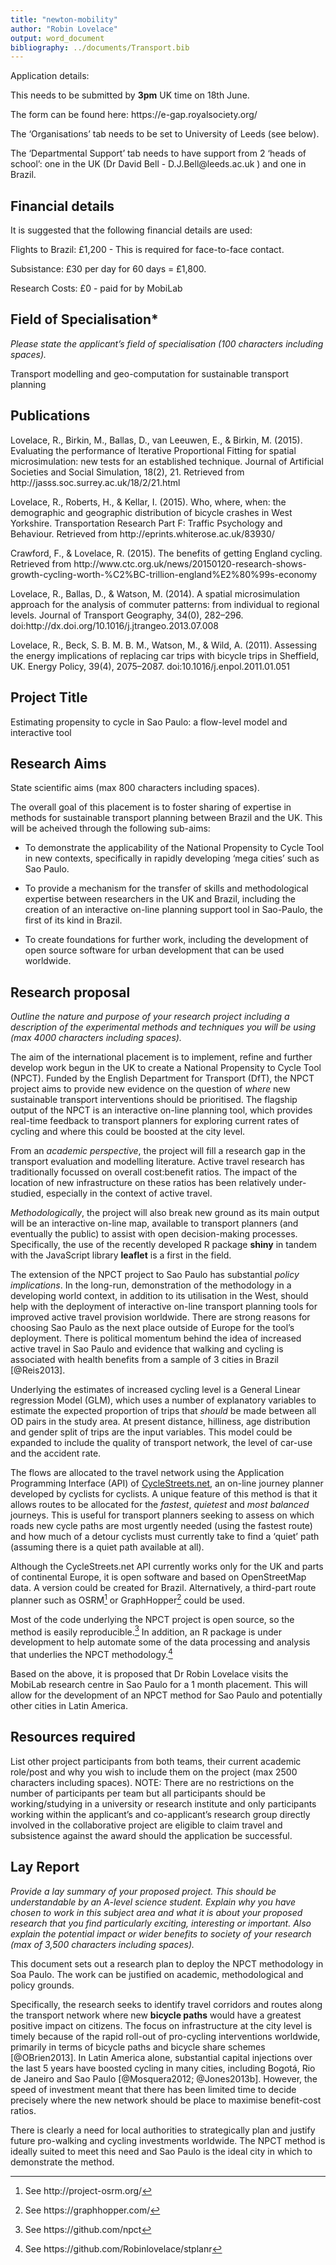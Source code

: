```yaml
---
title: "newton-mobility"
author: "Robin Lovelace"
output: word_document
bibliography: ../documents/Transport.bib
---
```


Application details:

This needs to be submitted by **3pm** UK time on 18th June.

The form can be found here: https://e-gap.royalsociety.org/

The 'Organisations' tab needs to be set to University of Leeds (see below).

The 'Departmental Support' tab needs to have support from 2 'heads of school': one in the UK (Dr David Bell - D.J.Bell@leeds.ac.uk ) and one in 
Brazil.

## Financial details

It is suggested that the following financial details are used:

Flights to Brazil: £1,200 - This is required for face-to-face contact.

Subsistance: £30 per day for 60 days = £1,800.

Research Costs: £0 - paid for by MobiLab



## Field of Specialisation*

*Please state the applicant's field of specialisation (100 characters including spaces).*

Transport modelling and geo-computation for sustainable transport planning

## Publications

Lovelace, R., Birkin, M., Ballas, D., van Leeuwen, E., & Birkin, M. (2015). Evaluating the performance of Iterative Proportional Fitting for spatial microsimulation: new tests for an established technique. Journal of Artificial Societies and Social Simulation, 18(2), 21. Retrieved from http://jasss.soc.surrey.ac.uk/18/2/21.html

Lovelace, R., Roberts, H., & Kellar, I. (2015). Who, where, when: the demographic and geographic distribution of bicycle crashes in West Yorkshire. Transportation Research Part F: Traffic Psychology and Behaviour. Retrieved from http://eprints.whiterose.ac.uk/83930/

Crawford, F., & Lovelace, R. (2015). The benefits of getting England cycling. Retrieved from http://www.ctc.org.uk/news/20150120-research-shows-growth-cycling-worth-%C2%BC-trillion-england%E2%80%99s-economy

Lovelace, R., Ballas, D., & Watson, M. (2014). A spatial microsimulation approach for the analysis of commuter patterns: from individual to regional levels. Journal of Transport Geography, 34(0), 282–296. doi:http://dx.doi.org/10.1016/j.jtrangeo.2013.07.008

Lovelace, R., Beck, S. B. M. B. M., Watson, M., & Wild, A. (2011). Assessing the energy implications of replacing car trips with bicycle trips in Sheffield, UK. Energy Policy, 39(4), 2075–2087. doi:10.1016/j.enpol.2011.01.051



## Project Title

Estimating propensity to cycle in Sao Paulo: a flow-level model and interactive tool

## Research Aims

State scientific aims (max 800 characters including spaces).

The overall goal of this placement is to foster sharing of expertise
in methods for sustainable transport planning between Brazil and the
UK. This will be acheived through the following
sub-aims:

- To demonstrate the applicability of 
the National Propensity to Cycle Tool in new
contexts, specifically in rapidly developing 'mega cities' such as Sao Paulo.

- To provide a mechanism for the transfer of skills and methodological
expertise between researchers in the UK and
Brazil, including the creation of an interactive on-line planning support
tool in Sao-Paulo, the first of its kind in Brazil.

- To create foundations for further work, including the development of
open source software for urban development that can be used worldwide.

## Research proposal

*Outline the nature and purpose of your research project including a description of the experimental methods and techniques you will be using (max 4000 characters including spaces).*

The aim of the international placement is to
implement, refine and further
develop work begun in the UK to create a National Propensity to Cycle Tool
(NPCT). Funded by the English Department for Transport
(DfT), the NPCT project aims to provide new evidence on the question of 
*where* new sustainable transport interventions should be prioritised.
The flagship output of the NPCT is an interactive on-line planning
tool, which provides real-time feedback to transport planners for exploring
current rates of cycling and where this could be boosted at the city level.

From an *academic perspective*, the project will fill a research gap in the transport
evaluation and modelling literature.
Active travel research has traditionally focussed on overall cost:benefit ratios.
The impact of the location of new infrastructure on these ratios has
been relatively under-studied, especially in the context of active travel.

*Methodologically*, the project will also break new ground as its main output
will be an interactive on-line map, available to transport planners
(and eventually the public) to assist with open decision-making processes.
Specifically, the use of the recently developed R package **shiny** in tandem
with the JavaScript library **leaflet** is a first in the field.

The extension of the NPCT project to Sao Paulo has substantial
*policy implications*. In the long-run, demonstration of the methodology in
a developing world context, in addition to its utilisation in the West, should
help with the deployment of interactive on-line transport planning tools
for improved active travel provision worldwide. There are strong reasons for
choosing Sao Paulo as the next place outside of Europe for the tool's deployment.
There is political momentum behind the idea of
increased active travel in Sao Paulo and evidence that
walking and cycling is associated with health benefits from a sample of
3 cities in Brazil [@Reis2013].

Underlying the estimates of increased cycling level is a General Linear regression
Model (GLM), which uses a number of explanatory variables to estimate the expected
proportion of trips that *should* be made between all OD pairs in the study area.
At present distance, hilliness, age distribution and gender split of trips are
the input variables. This model could be expanded
to include the quality of
transport network, the level of car-use and the accident rate.

The flows are allocated to the travel network using the Application Programming
Interface (API) of
[CycleStreets.net](http://www.cyclestreets.net/api/), an on-line journey planner
developed by cyclists for cyclists. A unique feature of this method is that it
allows routes to be allocated for the *fastest*, *quietest* and *most balanced*
journeys. This is useful for transport planners seeking to assess on which
roads new cycle paths are most urgently needed (using the fastest route)
and how much of a detour cyclists must currently take to find a 'quiet' path
(assuming there is a quiet path available at all). 

Although the CycleStreets.net API currently works only for the UK and parts of
continental Europe, it is open software and based on OpenStreetMap data. A version
could be created for Brazil. Alternatively, a third-part route planner such as
OSRM^[See http://project-osrm.org/] or GraphHopper^[See https://graphhopper.com/]
could be used.

Most of the code underlying the NPCT project is open source, so the method is
easily reproducible.^[See https://github.com/npct] In addition, an R package is
under development to help automate some of the data processing and
analysis that underlies the NPCT methodology.^[See https://github.com/Robinlovelace/stplanr]

Based on the above, it is proposed that Dr Robin Lovelace visits the
MobiLab research centre in Sao Paulo for a 1 month placement. This will allow
for the development of an NPCT method for Sao Paulo and potentially other
cities in Latin America.

## Resources required

List other project participants from both teams, their current academic role/post and why you wish to include them on the project (max 2500 characters including spaces). NOTE: There are no restrictions on the number of participants per team but all participants should be working/studying in a university or research institute and only participants working within the applicant’s and co-applicant’s research group directly involved in the collaborative project are eligible to claim travel and subsistence against the award should the application be successful.


## Lay Report

*Provide a lay summary of your proposed project. This should be understandable by an A-level science student. Explain why you have chosen to work in this subject area and what it is about your proposed research that you find particularly exciting, interesting or important. Also explain the potential impact or wider benefits to society of your research (max of 3,500 characters including spaces).*

This document sets out a research plan to deploy the NPCT methodology
in Soa Paulo. The work can be justified on academic, methodological and
policy grounds.

Specifically, the research seeks to identify travel corridors and routes
along the transport network where new **bicycle paths** would
have a greatest positive impact on citizens. The focus
on infrastructure at the city level is timely because of the rapid
roll-out of pro-cycling interventions worldwide, primarily in terms of bicycle
paths and bicycle share schemes
[@OBrien2013]. In Latin America alone,
substantial capital injections over the last 5 years have boosted cycling in
many cities, including
Bogotá, Rio de Janeiro and Sao Paulo [@Mosquera2012; @Jones2013b].
However, the speed of investment
meant that there has been limited time to decide precisely where the new
network should be place to maximise benefit-cost ratios. 

There is clearly a need for local authorities to strategically plan and
justify future pro-walking and cycling investments worldwide.
The NPCT method is ideally suited to meet this need and Sao Paulo is
the ideal city in which to demonstrate the method.





